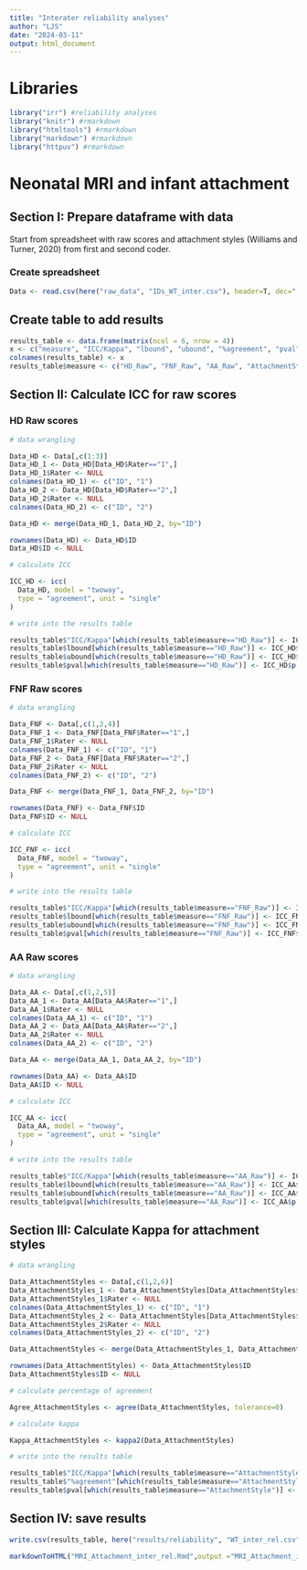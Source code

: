 ```yaml
---
title: "Interater reliability analyses"
author: "LJS"
date: "2024-03-11"
output: html_document
---
```


# Libraries 

```r
library("irr") #reliability analyses
library("knitr") #rmarkdown
library("htmltools") #rmarkdown
library("markdown") #rmarkdown
library("httpuv") #rmarkdown
```

# Neonatal MRI and infant attachment

## Section I: Prepare dataframe with data

Start from spreadsheet with raw scores and attachment styles (Williams and Turner, 2020) from first and second coder. 

### Create spreadsheet

```r
Data <- read.csv(here("raw_data", "IDs_WT_inter.csv"), header=T, dec=".",sep=",")
```

## Create table to add results

```r
results_table <- data.frame(matrix(ncol = 6, nrow = 4))
x <- c("measure", "ICC/Kappa", "lbound", "ubound", "%agreement", "pval")
colnames(results_table) <- x
results_table$measure <- c("HD_Raw", "FNF_Raw", "AA_Raw", "AttachmentStyle")
```

## Section II: Calculate ICC for raw scores

### HD Raw scores

```r

# data wrangling

Data_HD <- Data[,c(1:3)]
Data_HD_1 <- Data_HD[Data_HD$Rater=="1",]
Data_HD_1$Rater <- NULL
colnames(Data_HD_1) <- c("ID", "1")
Data_HD_2 <- Data_HD[Data_HD$Rater=="2",]
Data_HD_2$Rater <- NULL
colnames(Data_HD_2) <- c("ID", "2")

Data_HD <- merge(Data_HD_1, Data_HD_2, by="ID")

rownames(Data_HD) <- Data_HD$ID
Data_HD$ID <- NULL

# calculate ICC

ICC_HD <- icc(
  Data_HD, model = "twoway", 
  type = "agreement", unit = "single"
)

# write into the results table

results_table$"ICC/Kappa"[which(results_table$measure=="HD_Raw")] <- ICC_HD$value
results_table$lbound[which(results_table$measure=="HD_Raw")] <- ICC_HD$lbound
results_table$ubound[which(results_table$measure=="HD_Raw")] <- ICC_HD$ubound
results_table$pval[which(results_table$measure=="HD_Raw")] <- ICC_HD$p.value

```

### FNF Raw scores

```r

# data wrangling

Data_FNF <- Data[,c(1,2,4)]
Data_FNF_1 <- Data_FNF[Data_FNF$Rater=="1",]
Data_FNF_1$Rater <- NULL
colnames(Data_FNF_1) <- c("ID", "1")
Data_FNF_2 <- Data_FNF[Data_FNF$Rater=="2",]
Data_FNF_2$Rater <- NULL
colnames(Data_FNF_2) <- c("ID", "2")

Data_FNF <- merge(Data_FNF_1, Data_FNF_2, by="ID")

rownames(Data_FNF) <- Data_FNF$ID
Data_FNF$ID <- NULL

# calculate ICC

ICC_FNF <- icc(
  Data_FNF, model = "twoway", 
  type = "agreement", unit = "single"
)

# write into the results table

results_table$"ICC/Kappa"[which(results_table$measure=="FNF_Raw")] <- ICC_FNF$value
results_table$lbound[which(results_table$measure=="FNF_Raw")] <- ICC_FNF$lbound
results_table$ubound[which(results_table$measure=="FNF_Raw")] <- ICC_FNF$ubound
results_table$pval[which(results_table$measure=="FNF_Raw")] <- ICC_FNF$p.value

```

### AA Raw scores

```r

# data wrangling

Data_AA <- Data[,c(1,2,5)]
Data_AA_1 <- Data_AA[Data_AA$Rater=="1",]
Data_AA_1$Rater <- NULL
colnames(Data_AA_1) <- c("ID", "1")
Data_AA_2 <- Data_AA[Data_AA$Rater=="2",]
Data_AA_2$Rater <- NULL
colnames(Data_AA_2) <- c("ID", "2")

Data_AA <- merge(Data_AA_1, Data_AA_2, by="ID")

rownames(Data_AA) <- Data_AA$ID
Data_AA$ID <- NULL

# calculate ICC

ICC_AA <- icc(
  Data_AA, model = "twoway", 
  type = "agreement", unit = "single"
)

# write into the results table

results_table$"ICC/Kappa"[which(results_table$measure=="AA_Raw")] <- ICC_AA$value
results_table$lbound[which(results_table$measure=="AA_Raw")] <- ICC_AA$lbound
results_table$ubound[which(results_table$measure=="AA_Raw")] <- ICC_AA$ubound
results_table$pval[which(results_table$measure=="AA_Raw")] <- ICC_AA$p.value

```

## Section III: Calculate Kappa for attachment styles

```r

# data wrangling

Data_AttachmentStyles <- Data[,c(1,2,6)]
Data_AttachmentStyles_1 <- Data_AttachmentStyles[Data_AttachmentStyles$Rater=="1",]
Data_AttachmentStyles_1$Rater <- NULL
colnames(Data_AttachmentStyles_1) <- c("ID", "1")
Data_AttachmentStyles_2 <- Data_AttachmentStyles[Data_AttachmentStyles$Rater=="2",]
Data_AttachmentStyles_2$Rater <- NULL
colnames(Data_AttachmentStyles_2) <- c("ID", "2")

Data_AttachmentStyles <- merge(Data_AttachmentStyles_1, Data_AttachmentStyles_2, by="ID")

rownames(Data_AttachmentStyles) <- Data_AttachmentStyles$ID
Data_AttachmentStyles$ID <- NULL

# calculate percentage of agreement

Agree_AttachmentStyles <- agree(Data_AttachmentStyles, tolerance=0)

# calculate kappa

Kappa_AttachmentStyles <- kappa2(Data_AttachmentStyles)

# write into the results table

results_table$"ICC/Kappa"[which(results_table$measure=="AttachmentStyle")] <- Kappa_AttachmentStyles$value
results_table$"%agreement"[which(results_table$measure=="AttachmentStyle")] <- Agree_AttachmentStyles$value
results_table$pval[which(results_table$measure=="AttachmentStyle")] <- Kappa_AttachmentStyles$p.value

```

## Section IV: save results

```r
write.csv(results_table, here("results/reliability", "WT_inter_rel.csv"), row.names = FALSE)
```

```r
markdownToHTML("MRI_Attachment_inter_rel.Rmd",output ="MRI_Attachment_inter_rel.html")
```

